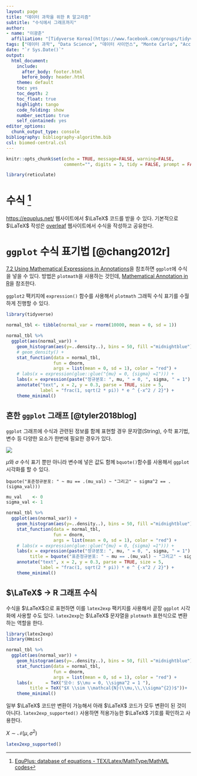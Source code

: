 ```yaml
---
layout: page
title: "데이터 과학을 위한 R 알고리즘"
subtitle: "수식에서 그래프까지"
author:
- name: "이광춘"
  affiliation: "[Tidyverse Korea](https://www.facebook.com/groups/tidyverse/)"
tags: ["데이터 과학", "Data Science", "데이터 사이언스", "Monte Carlo", "Acceptance-Rejection Sampling", "과학기술"]
date: "`r Sys.Date()`"
output:
  html_document: 
    include:
      after_body: footer.html
      before_body: header.html
    theme: default
    toc: yes
    toc_depth: 2
    toc_float: true
    highlight: tango
    code_folding: show
    number_section: true
    self_contained: yes
editor_options: 
  chunk_output_type: console
bibliography: bibliography-algorithm.bib
csl: biomed-central.csl
---
```


```r
knitr::opts_chunk$set(echo = TRUE, message=FALSE, warning=FALSE,
                      comment="", digits = 3, tidy = FALSE, prompt = FALSE, fig.align = 'center')

library(reticulate)
```


# 수식 [^eqplus] {#math-rejection}

[^eqplus]: [EquPlus: database of equations - TEX/Latex/MathType/MathML codes](https://equplus.net/)

<https://equplus.net/> 웹사이트에서 $\LaTeX$ 코드를 받을 수 있다. 기본적으로 $\LaTeX$ 작성은 [overleaf](https://www.overleaf.com/) 웹사이트에서 수식을 작성하고 공유한다.

# `ggplot` 수식 표기법 [@chang2012r] {#ggplot-math-expression}

[7.2 Using Mathematical Expressions in Annotations](https://r-graphics.org/recipe-annotate-text-math)을 참조하면 `ggplot`에 수식을 넣을 수 있다. 방법은 `plotmath`을 사용하는 것인데, [Mathematical Annotation in R](https://astrostatistics.psu.edu/su07/R/html/grDevices/html/plotmath.html)을 참조한다.

`ggplot2` 팩키지에 `expression()` 함수를 사용해서 `plotmath` 그래픽 수식 표기를 수월하게 진행할 수 있다. 

```r
library(tidyverse)

normal_tbl <- tibble(normal_var = rnorm(10000, mean = 0, sd = 1))

normal_tbl %>% 
  ggplot(aes(normal_var)) +
    geom_histogram(aes(y=..density..), bins = 50, fill ="midnightblue") +
    # geom_density() +
    stat_function(data = normal_tbl,
                  fun = dnorm,
                  args = list(mean = 0, sd = 1), color = "red") +
    # labs(x = expression(glue::glue("{mu} = 0, {sigma} =1"))) +
    labs(x = expression(paste("정규분포: ", mu, " = 0, ", sigma, " = 1"))) +
    annotate("text", x = 2, y = 0.3, parse = TRUE, size = 5,
             label = "frac(1, sqrt(2 * pi)) * e ^ {-x^2 / 2}") +
    theme_minimal()
```


## 흔한 `ggplot` 그래프 [@tyler2018blog] {#ggplot-math-expression-composition}

`ggplot` 그래프에 수식과 관련된 정보를 함께 표현할 경우 문자열(String), 수학 표기법, 변수 등 다양한 요소가 한번에 필요한 경우가 있다. 

![](fig/ggplot-math-notation.png)

$\mu$와 $\sigma$ 수식 표기 뿐만 아니라 변수에 넣은 값도 함께 `bquote()`함수를 사용해서 `ggplot` 시각화를 할 수 있다.

`bquote("표준정규분포: " ~ mu == .(mu_val) ~ "그리고" ~ sigma^2 == .(sigma_val)))` 


```r
mu_val    <- 0
sigma_val <- 1

normal_tbl %>% 
  ggplot(aes(normal_var)) +
    geom_histogram(aes(y=..density..), bins = 50, fill ="midnightblue") +
    stat_function(data = normal_tbl,
                  fun = dnorm,
                  args = list(mean = 0, sd = 1), color = "red") +
    # labs(x = expression(glue::glue("{mu} = 0, {sigma} =1"))) +
    labs(x = expression(paste("정규분포: ", mu, " = 0, ", sigma, " = 1")),
         title = bquote("표준정규분포: " ~ mu == .(mu_val) ~ "그리고" ~ sigma^2 == .(sigma_val))) +
    annotate("text", x = 2, y = 0.3, parse = TRUE, size = 5,
             label = "frac(1, sqrt(2 * pi)) * e ^ {-x^2 / 2}") +
    theme_minimal()
```


## $\LaTeX$ &rarr; R 그래프 수식 {#latex-to-expression-graph}

수식을 $\LaTeX$으로 표현하면 이를 `latex2exp` 팩키지를 사용해서 곧장 `ggplot` 시각화에 사용할 수도 있다.
`latex2exp`는 $\LaTeX$ 문자열을 `plotmath` 표현식으로 변환하는 역할을 한다. 

```r
library(latex2exp)
library(Hmisc)

normal_tbl %>% 
  ggplot(aes(normal_var)) +
    geom_histogram(aes(y=..density..), bins = 50, fill ="midnightblue") +
    stat_function(data = normal_tbl,
                  fun = dnorm,
                  args = list(mean = 0, sd = 1), color = "red") +
    labs(x     = TeX("모수: $\\mu = 0, \\sigma^2 = 1 "),
         title = TeX("$X \\sim \\mathcal{N}(\\mu,\\,\\sigma^{2})$"))+
    theme_minimal()
```

일부 $\LaTeX$ 코드만 변환이 가능해서 아래 $\LaTeX$ 코드가 모두 변환이 된 것이 아니다. `latex2exp_supported()` 사용하면 적용가능한 $\LaTeX$ 기호를 확인하고 사용한다.

$X \sim \mathcal{N}(\mu,\,\sigma^{2})$

```r
latex2exp_supported()
```

